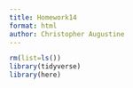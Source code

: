 ```yaml
---
title: Homework14
format: html
author: Christopher Augustine
---
```


```r
rm(list=ls())
library(tidyverse)
library(here) 
```

